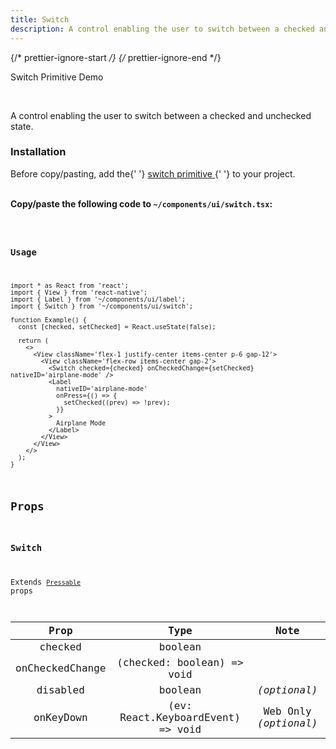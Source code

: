 ```yaml
---
title: Switch
description: A control enabling the user to switch between a checked and unchecked state.
---
```


{/* prettier-ignore-start */}
{/* prettier-ignore-end */}


<LinkButton href='/primitives/switch'>Switch Primitive</LinkButton>
<LinkButton target='_blank' href='https://rnr-showcase.vercel.app/switch'>
  Demo
</LinkButton>

<br />

A control enabling the user to switch between a checked and unchecked state.

### Installation

<Aside type='tip' title='Dependencies'>
  Before copy/pasting, add the{' '}
  <a href='/primitives/switch' className='text-white font-bold'>
    switch primitive
  </a>{' '}
  to your project.
</Aside>

<br />

**Copy/paste the following code to `~/components/ui/switch.tsx`:**

<Code code={importedCode} lang='tsx' title='~/components/ui/switch.tsx' />

### Usage

```tsx
import * as React from 'react';
import { View } from 'react-native';
import { Label } from '~/components/ui/label';
import { Switch } from '~/components/ui/switch';

function Example() {
  const [checked, setChecked] = React.useState(false);

  return (
    <>
      <View className='flex-1 justify-center items-center p-6 gap-12'>
        <View className='flex-row items-center gap-2'>
          <Switch checked={checked} onCheckedChange={setChecked} nativeID='airplane-mode' />
          <Label
            nativeID='airplane-mode'
            onPress={() => {
              setChecked((prev) => !prev);
            }}
          >
            Airplane Mode
          </Label>
        </View>
      </View>
    </>
  );
}
```

## Props

### Switch

Extends [`Pressable`](https://reactnative.dev/docs/pressable#props) props

|      Prop       |               Type                |         Note          |
| :-------------: | :-------------------------------: | :-------------------: |
|     checked     |              boolean              |                       |
| onCheckedChange |    (checked: boolean) => void     |                       |
|    disabled     |              boolean              |     _(optional)_      |
|    onKeyDown    | (ev: React.KeyboardEvent) => void | Web Only _(optional)_ |
